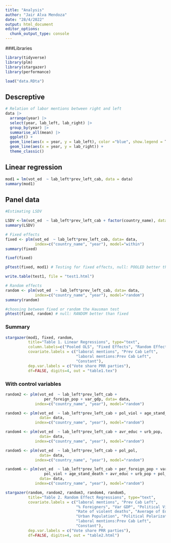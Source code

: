 ```yaml
---
title: "Analysis"
author: "Jair Alva Mendoza"
date: "28/4/2022"
output: html_document
editor_options: 
  chunk_output_type: console
---
```


###Libraries
```r
library(tidyverse)
library(plm)
library(stargazer)
library(performance)
```

```r
load("data.RDta")
```
## Descreptive
```r
# Relation of labor mentions between right and left
data |> 
  arrange(year) |> 
  select(year, lab_left, lab_right) |> 
  group_by(year) |> 
  summarise_all(mean) |> 
  ggplot() +
  geom_line(aes(x = year, y = lab_left), color ="blue", show.legend = T) + 
  geom_line(aes(x = year, y = lab_right)) +
  theme_classic()
```

## Linear regression
```r
mod1 = lm(vot_ed  ~ lab_left*prev_left_cab, data = data)
summary(mod1)
```

## Panel data
```r
#Estimating LSDV

LSDV <-lm(vot_ed  ~ lab_left*prev_left_cab + factor(country_name), data= data)
summary(LSDV)

# Fixed effects
fixed <- plm(vot_ed  ~ lab_left*prev_left_cab, data= data, 
             index=c("country_name", "year"), model="within")
summary(fixed)

fixef(fixed)

pFtest(fixed, mod1) # Testing for fixed effects, null: POOLED better than fixed

write.table(test1, file = "test1.html")

# Random effects
random <- plm(vot_ed  ~ lab_left*prev_left_cab, data= data, 
             index=c("country_name", "year"), model="random")
summary(random)

#choosing between fixed or random the Hausman test
phtest(fixed, random) # null: RANDOM better than fixed 
```

### Summary
```r
stargazer(mod1, fixed, random,  
          title="Table 1. Linear Regressions", type="text", 
          column.labels=c("Pooled OLS", "Fixed Effects", "Random Effects"),
          covariate.labels = c("laboral mentions", "Prev Cab Left",
                               "laboral mentions:Prev Cab Left",
                               "Constant"),
          dep.var.labels = c("Vote share PRR parties"),
          df=FALSE, digits=4, out = "table1.tex")
```

### With control variables
```r
random2 <- plm(vot_ed  ~ lab_left*prev_left_cab + 
                 per_foreign_pop + var_gdp, data= data, 
             index=c("country_name", "year"), model="random")

random3 <- plm(vot_ed  ~ lab_left*prev_left_cab + pol_viol + age_stand_death, 
               data= data, 
             index=c("country_name", "year"), model="random")

random4 <- plm(vot_ed  ~ lab_left*prev_left_cab + avr_educ + urb_pop, 
               data= data, 
             index=c("country_name", "year"), model="random")

random5 <- plm(vot_ed  ~ lab_left*prev_left_cab + pol_pol, 
               data= data, 
             index=c("country_name", "year"), model="random")

random6 <- plm(vot_ed  ~ lab_left*prev_left_cab + per_foreign_pop + var_gdp +
                 pol_viol + age_stand_death + avr_educ + urb_pop + pol_pol, 
               data= data, 
             index=c("country_name", "year"), model="random")

stargazer(random, random2, random3, random4, random5,
          title="Table 2. Random Effect Regressions", type="text", 
          covariate.labels = c("laboral mentions", "Prev Cab Left",
                               "% Foreigners", "Var GDP", "Political Violence",
                               "Rate of violent deaths", "Average of Education",
                               "Urban Population", "Political Polarization",
                               "laboral mentions:Prev Cab Left",
                               "Constant"),
          dep.var.labels = c("Vote share PRR parties"),
          df=FALSE, digits=4, out = "table2.html")

```

